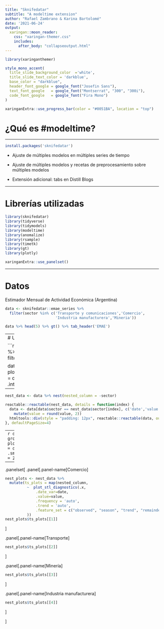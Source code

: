 ```yaml
---
title: "Sknifedatar"
subtitle: "A modeltime extension"
author: "Rafael Zambrano & Karina Bartolomé"
date: '2021-06-24'
output: 
  xaringan::moon_reader:
    css: "xaringan-themer.css"
    includes:
      after_body: "collapseoutput.html"
---
```


```r
library(xaringanthemer)

style_mono_accent(
  title_slide_background_color	='white',
  title_slide_text_color = 'darkblue',
  base_color = "darkblue",
  header_font_google = google_font("Josefin Sans"),
  text_font_google   = google_font("Montserrat", "300", "300i"),
  code_font_google   = google_font("Fira Mono")
)

xaringanExtra::use_progress_bar(color = "#0051BA", location = "top")
```

# ¿Qué es #modeltime?

---

```r
install.packages('sknifedatar')
```

- Ajuste de múltiples modelos en múltiples series de tiempo

- Ajuste de múltiples modelos y recetas de preprocesamiento sobre múltiples modelos

- Extensión adicional: tabs en Distill Blogs

---

# Librerías utilizadas

```r
library(sknifedatar)
library(tidyverse)
library(tidymodels)
library(modeltime)
library(anomalize) 
library(rsample)
library(timetk)
library(gt)
library(plotly)
```

```r
xaringanExtra::use_panelset()
```

---

# Datos
Estimador Mensual de Actividad Económica (Argentina)

```r
data <- sknifedatar::emae_series %>% 
  filter(sector %in% c('Transporte y comunicaciones','Comercio',
                       'Industria manufacturera','Mineria'))
```

```r
data %>% head(5) %>% gt() %>% tab_header('EMAE')
```

---
# Una serie y un modelo

```r
data_comercio <- data %>% filter(sector=='Comercio')

data_comercio %>% 
  plot_time_series(.date_var = date, .value = value, .interactive = TRUE) 
```


---

```r
nest_data <- data %>% nest(nested_column = -sector)
```

```r
reactable::reactable(nest_data, details = function(index) {
  data <- data[data$sector == nest_data$sector[index], c('date','value')] %>% 
    mutate(value = round(value, 2))
  htmltools::div(style = "padding: 12px", reactable::reactable(data, outlined = TRUE))
}, defaultPageSize=4) 
```

---
```r
data %>% group_by(sector) %>% 
  plot_time_series(.date_var = date, .value=value, 
                   .smooth=FALSE, .facet_ncol = 2)
```

---

.panelset[
.panel[.panel-name[Comercio]

```r
nest_plots <- nest_data %>%
  mutate(ts_plots = map(nested_column, 
          ~  plot_stl_diagnostics(.x, 
              .date_var=date, 
              .value=value, 
              .frequency = 'auto',
              .trend = 'auto', 
              .feature_set = c("observed", "season", "trend", "remainder"))
          ))
nest_plots$ts_plots[[1]]
```
]

.panel[.panel-name[Transporte]

```r
nest_plots$ts_plots[[2]]
```
]

.panel[.panel-name[Minería]

```r
nest_plots$ts_plots[[3]]
```
]

.panel[.panel-name[Industria manufacturera]

```r
nest_plots$ts_plots[[4]]
```
]

]





